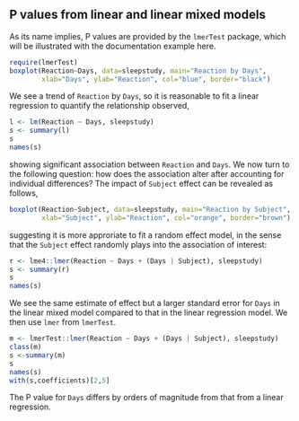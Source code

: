 ## P values from linear and linear mixed models

As its name implies, P values are provided by the `lmerTest` package, which will be illustrated with
the documentation example here.
```r
require(lmerTest)
boxplot(Reaction~Days, data=sleepstudy, main="Reaction by Days",
        xlab="Days", ylab="Reaction", col="blue", border="black")
```

We see a trend of `Reaction` by `Days`, so it is reasonable to fit a linear regression to quantify the
relationship observed,
```r
l <- lm(Reaction ~ Days, sleepstudy)
s <- summary(l)
s
names(s)
```
showing significant association between `Reaction` and `Days`. We now turn to the following question:
how does the association alter after accounting for individual differences? The impact of `Subject` effect can
be revealed as follows,

```r
boxplot(Reaction~Subject, data=sleepstudy, main="Reaction by Subject",
        xlab="Subject", ylab="Reaction", col="orange", border="brown")
```

suggesting it is more approriate to fit a random effect model, in the sense that the `Subject` effect
randomly plays into the association of interest:

```r
r <- lme4::lmer(Reaction ~ Days + (Days | Subject), sleepstudy)
s <- summary(r)
s
names(s)
```
We see the same estimate of effect but a larger standard error for `Days` in the linear mixed model compared to
that in the linear regression model. We then use `lmer` from `lmerTest`.
```r
m <- lmerTest::lmer(Reaction ~ Days + (Days | Subject), sleepstudy)
class(m)
s <-summary(m)
s
names(s)
with(s,coefficients)[2,5]
```
The P value for `Days` differs by orders of magnitude from that from a linear regression.
